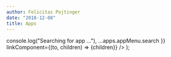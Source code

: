 ```yaml
---
author: Felicitas Pojtinger
date: "2018-12-08"
title: Apps
---
```



  <Base head={apps.head} background={apps.background}>
    <AppMenu
      apps={apps.appMenu.apps}
      search={{
        onSearch: () => console.log("Searching for app ..."),
        ...apps.appMenu.search
      }}
      linkComponent={(to, children) => <Link to={to}>{children}</Link>}
    />
  </Base>
);
